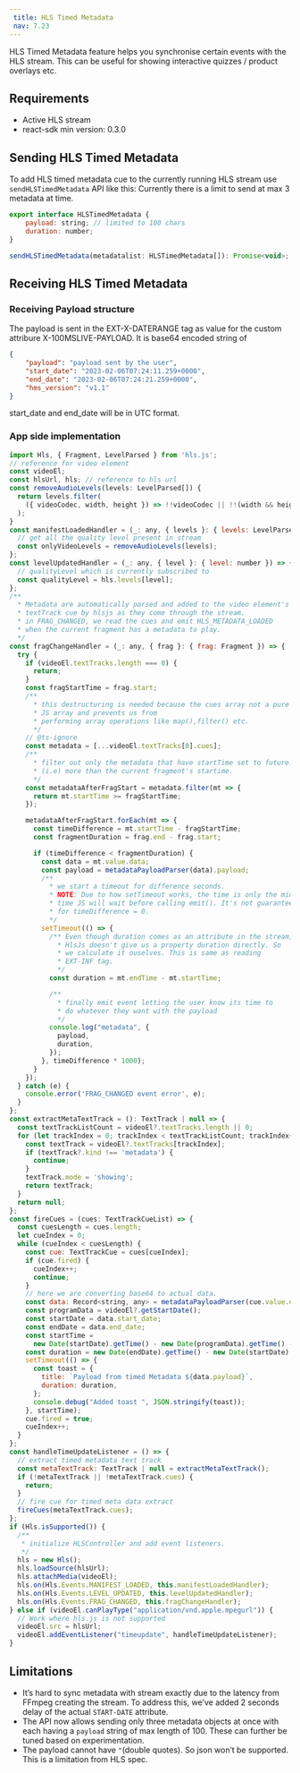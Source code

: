 ```yaml
---
 title: HLS Timed Metadata
 nav: 7.23
---
```


HLS Timed Metadata feature helps you synchronise certain events with the HLS stream. This can be useful for showing interactive quizzes / product overlays etc.

## Requirements

-   Active HLS stream
-   react-sdk min version: 0.3.0

## Sending HLS Timed Metadata

To add HLS timed metadata cue to the currently running HLS stream use `sendHLSTimedMetadata` API like this:
Currently there is a limit to send at max 3 metadata at time. 

```javascript
export interface HLSTimedMetadata {
	payload: string; // limited to 100 chars
	duration: number;
}

sendHLSTimedMetadata(metadatalist: HLSTimedMetadata[]): Promise<void>;
```

## Receiving HLS Timed Metadata
### Receiving Payload structure

The payload is sent in the EXT-X-DATERANGE tag as value for the custom attribure X-100MSLIVE-PAYLOAD. It is base64 encoded string of

```json
{
    "payload": "payload sent by the user",
    "start_date": "2023-02-06T07:24:11.259+0000",
    "end_date": "2023-02-06T07:24:21.259+0000",
    "hms_version": "v1.1"
}
```
start_date and end_date will be in UTC format.

### App side implementation

```javascript
import Hls, { Fragment, LevelParsed } from 'hls.js';
// reference for video element
const videoEl;
const hlsUrl, hls; // reference to hls url
const removeAudioLevels(levels: LevelParsed[]) {
  return levels.filter(
    ({ videoCodec, width, height }) => !!videoCodec || !!(width && height)
  );
}
const manifestLoadedHandler = (_: any, { levels }: { levels: LevelParsed[] }) => {
  // get all the quality level present in stream
  const onlyVideoLevels = removeAudioLevels(levels);
};
const levelUpdatedHandler = (_: any, { level }: { level: number }) => {
  // qualityLevel which is currently subscribed to
  const qualityLevel = hls.levels[level];
};
/**
  * Metadata are automatically parsed and added to the video element's
  * textTrack cue by hlsjs as they come through the stream.
  * in FRAG_CHANGED, we read the cues and emit HLS_METADATA_LOADED
  * when the current fragment has a metadata to play.
  */
const fragChangeHandler = (_: any, { frag }: { frag: Fragment }) => {
  try {
    if (videoEl.textTracks.length === 0) {
      return;
    }
    const fragStartTime = frag.start;
    /**
      * this destructuring is needed because the cues array not a pure
      * JS array and prevents us from
      * performing array operations like map(),filter() etc.
      */
    // @ts-ignore
    const metadata = [...videoEl.textTracks[0].cues];
    /**
      * filter out only the metadata that have startTime set to future.
      * (i.e) more than the current fragment's startime.
      */
    const metadataAfterFragStart = metadata.filter(mt => {
      return mt.startTime >= fragStartTime;
    });

    metadataAfterFragStart.forEach(mt => {
      const timeDifference = mt.startTime - fragStartTime;
      const fragmentDuration = frag.end - frag.start;

      if (timeDifference < fragmentDuration) {
        const data = mt.value.data;
        const payload = metadataPayloadParser(data).payload;
        /**
          * we start a timeout for difference seconds.
          * NOTE: Due to how setTimeout works, the time is only the minimum gauranteed
          * time JS will wait before calling emit(). It's not guaranteed even
          * for timeDifference = 0.
          */
        setTimeout(() => {
          /** Even though duration comes as an attribute in the stream,
            * HlsJs doesn't give us a property duration directly. So
            * we calculate it ouselves. This is same as reading
            * EXT-INF tag.
            */
          const duration = mt.endTime - mt.startTime;

          /**
            * finally emit event letting the user know its time to
            * do whatever they want with the payload
            */
          console.log("metadata", {
            payload,
            duration,
          });
        }, timeDifference * 1000);
      }
    });
  } catch (e) {
    console.error('FRAG_CHANGED event error', e);
  }
};
const extractMetaTextTrack = (): TextTrack | null => {
  const textTrackListCount = videoEl?.textTracks.length || 0;
  for (let trackIndex = 0; trackIndex < textTrackListCount; trackIndex++) {
    const textTrack = videoEl?.textTracks[trackIndex];
    if (textTrack?.kind !== 'metadata') {
      continue;
    }
    textTrack.mode = 'showing';
    return textTrack;
  }
  return null;
};
const fireCues = (cues: TextTrackCueList) => {
  const cuesLength = cues.length;
  let cueIndex = 0;
  while (cueIndex < cuesLength) {
    const cue: TextTrackCue = cues[cueIndex];
    if (cue.fired) {
      cueIndex++;
      continue;
    }
    // here we are converting base64 to actual data.
    const data: Record<string, any> = metadataPayloadParser(cue.value.data);
    const programData = videoEl?.getStartDate();
    const startDate = data.start_date;
    const endDate = data.end_date;
    const startTime =
      new Date(startDate).getTime() - new Date(programData).getTime() - (videoEl?.currentTime || 0) * 1000;
    const duration = new Date(endDate).getTime() - new Date(startDate).getTime();
    setTimeout(() => {
      const toast = {
        title: `Payload from timed Metadata ${data.payload}`,
        duration: duration,
      };
      console.debug("Added toast ", JSON.stringify(toast));
    }, startTime);
    cue.fired = true;
    cueIndex++;
  }
};
const handleTimeUpdateListener = () => {
  // extract timed metadata text track
  const metaTextTrack: TextTrack | null = extractMetaTextTrack();
  if (!metaTextTrack || !metaTextTrack.cues) {
    return;
  }
  // fire cue for timed meta data extract
  fireCues(metaTextTrack.cues);
};
if (Hls.isSupported()) {
  /**
   * initialize HLSController and add event listeners.
   */
  hls = new Hls();
  hls.loadSource(hlsUrl);
  hls.attachMedia(videoEl);
  hls.on(Hls.Events.MANIFEST_LOADED, this.manifestLoadedHandler);
  hls.on(Hls.Events.LEVEL_UPDATED, this.levelUpdatedHandler);
  hls.on(Hls.Events.FRAG_CHANGED, this.fragChangeHandler);
} else if (videoEl.canPlayType("application/vnd.apple.mpegurl")) {
  // Work where hls.js is not supported
  videoEl.src = hlsUrl;
  videoEl.addEventListener("timeupdate", handleTimeUpdateListener);
}
```

## Limitations

- It’s hard to sync metadata with stream exactly due to the latency from FFmpeg creating the stream. To address this, we’ve added 2 seconds delay of the actual `START-DATE` attribute.
- The API now allows sending only three metadata objects at once with each having a `payload` string of max length of 100. These can further be tuned based on experimentation.
- The payload cannot have `"`(double quotes). So json won’t be supported. This is a limitation from HLS spec.
